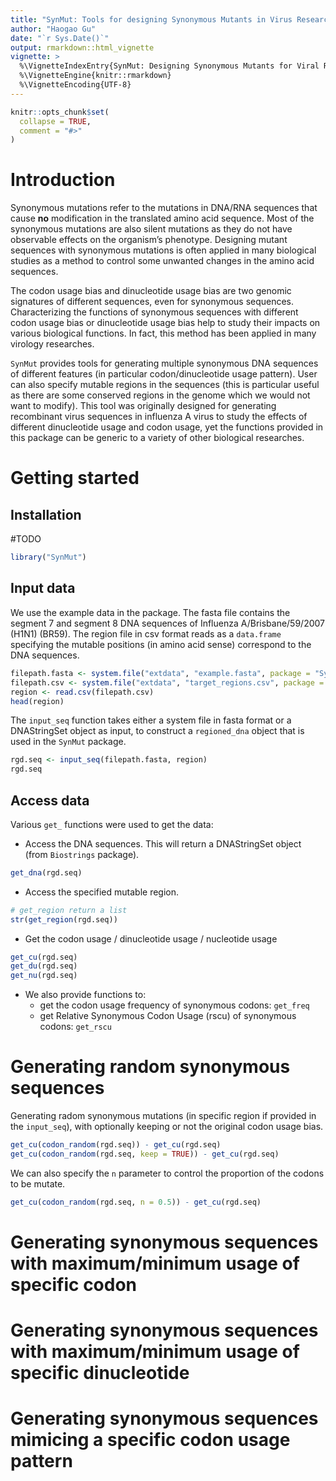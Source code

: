 ```yaml
---
title: "SynMut: Tools for designing Synonymous Mutants in Virus Research"
author: "Haogao Gu"
date: "`r Sys.Date()`"
output: rmarkdown::html_vignette
vignette: >
  %\VignetteIndexEntry{SynMut: Designing Synonymous Mutants for Viral Research}
  %\VignetteEngine{knitr::rmarkdown}
  %\VignetteEncoding{UTF-8}
---
```


```r
knitr::opts_chunk$set(
  collapse = TRUE,
  comment = "#>"
)
```

# Introduction
Synonymous mutations refer to the mutations in DNA/RNA sequences that cause
__no__ modification in the translated amino acid sequence. Most of the
synonymous mutations are also silent mutations as they do not have observable
effects on the organism's phenotype. Designing mutant sequences with synonymous
mutations is often applied in many biological studies as a method to control
some unwanted changes in the amino acid sequences.

The codon usage bias and dinucleotide usage bias are two genomic signatures of
different sequences, even for synonymous sequences. Characterizing the functions
of synonymous sequences with different codon usage bias or dinucleotide usage
bias help to study their impacts on various biological functions. In fact, this 
method has been applied in many virology researches.

`SynMut` provides tools for generating multiple synonymous DNA sequences of
different features (in particular codon/dinucleotide usage pattern). User can
also specify mutable regions in the sequences (this is particular useful as
there are some conserved regions in the genome which we would not want to
modify). This tool was originally designed for generating recombinant virus
sequences in influenza A virus to study the effects of different dinucleotide
usage and codon usage, yet the functions provided in this package can be generic to
a variety of other biological researches.

# Getting started
## Installation
\#TODO
```r
library("SynMut")
```

## Input data
We use the example data in the package. The fasta file contains the segment 7
and segment 8 DNA sequences of Influenza A/Brisbane/59/2007 (H1N1) (BR59). The
region file in csv format reads as a `data.frame` specifying the mutable
positions (in amino acid sense) correspond to the DNA sequences.
```r
filepath.fasta <- system.file("extdata", "example.fasta", package = "SynMut")
filepath.csv <- system.file("extdata", "target_regions.csv", package = "SynMut")
region <- read.csv(filepath.csv)
head(region)
```
The `input_seq` function takes either a system file in fasta format or a DNAStringSet object as input,
to construct a `regioned_dna` object that is used in the `SynMut` package.
```r
rgd.seq <- input_seq(filepath.fasta, region)
rgd.seq
```

## Access data
Various `get_` functions were used to get the data:

* Access the DNA sequences. This will return a DNAStringSet object (from
`Biostrings` package).
```r
get_dna(rgd.seq)
```
* Access the specified mutable region.
```r
# get_region return a list
str(get_region(rgd.seq))
```
* Get the codon usage / dinucleotide usage / nucleotide usage
```r
get_cu(rgd.seq)
get_du(rgd.seq)
get_nu(rgd.seq)
```
* We also provide functions to: 
    - get the codon usage frequency of synonymous codons: `get_freq`
    - get Relative Synonymous Codon Usage (rscu) of synonymous codons: `get_rscu`

# Generating random synonymous sequences
Generating radom synonymous mutations (in specific region if provided in the
`input_seq`), with optionally keeping or not the original codon usage bias.
```r
get_cu(codon_random(rgd.seq)) - get_cu(rgd.seq)
get_cu(codon_random(rgd.seq, keep = TRUE)) - get_cu(rgd.seq)
```
We can also specify the `n` parameter to control the proportion of the codons to
be mutate.
```r
get_cu(codon_random(rgd.seq, n = 0.5)) - get_cu(rgd.seq)
```


# Generating synonymous sequences with maximum/minimum usage of specific codon

# Generating synonymous sequences with maximum/minimum usage of specific dinucleotide

# Generating synonymous sequences mimicing a specific codon usage pattern